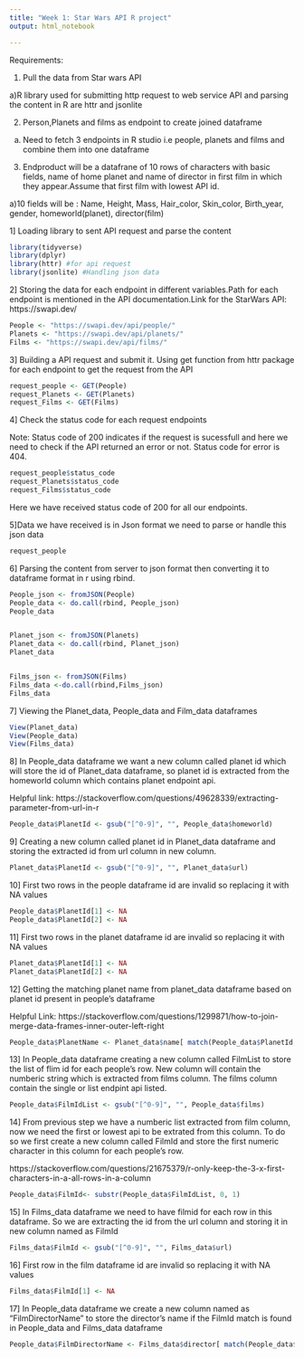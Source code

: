 ```yaml
---
title: "Week 1: Star Wars API R project"
output: html_notebook

---
```

Requirements:

1. Pull the data from Star wars API

a)R library used for submitting http request to web service API and parsing the content in R are httr and jsonlite

2. Person,Planets and films as endpoint to create joined dataframe

a) Need to fetch 3 endpoints in R studio i.e people, planets and films and combine them into one dataframe


3. Endproduct will be a datafrane of 10 rows of characters with basic fields, name of home planet and name of director in first film in which they appear.Assume that first film with lowest API id. 

a)10 fields will be : Name, Height, Mass, Hair_color, Skin_color, Birth_year, gender, homeworld(planet), director(film)


1] Loading library to sent API request and parse the content 

```r
library(tidyverse) 
library(dplyr)
library(httr) #for api request
library(jsonlite) #Handling json data

```

2] Storing the data for each endpoint in different variables.Path for each endpoint is mentioned in the API documentation.Link for the StarWars API: https://swapi.dev/

```r
People <- "https://swapi.dev/api/people/"
Planets <- "https://swapi.dev/api/planets/"
Films <- "https://swapi.dev/api/films/"
```

3] Building a API request and submit it. Using get function from httr package for each endpoint to get the request from the API

```r
request_people <- GET(People)
request_Planets <- GET(Planets)
request_Films <- GET(Films)

```

4] Check the status code for each request endpoints

Note: Status code of 200 indicates if the request is sucessfull and here we need to check if the API returned an error or not. Status code for error is 404.

```r
request_people$status_code
request_Planets$status_code
request_Films$status_code
```
Here we have received status code of 200 for all our endpoints.

5]Data we have received is in Json format we need to parse or handle this json data 

```r
request_people
```
6] Parsing the content from server to json format then converting it to dataframe format in r using rbind.

```r
People_json <- fromJSON(People)
People_data <- do.call(rbind, People_json)
People_data


Planet_json <- fromJSON(Planets)
Planet_data <- do.call(rbind, Planet_json)
Planet_data


Films_json <- fromJSON(Films)
Films_data <-do.call(rbind,Films_json)
Films_data
```
7] Viewing the Planet_data, People_data and Film_data dataframes
 
```r
View(Planet_data)
View(People_data)
View(Films_data)
```

8] In People_data dataframe we want a new column called planet id which will store the id of Planet_data dataframe, so planet id is extracted from the homeworld column which contains planet endpoint api.

Helpful link:
https://stackoverflow.com/questions/49628339/extracting-parameter-from-url-in-r

```r
People_data$PlanetId <- gsub("[^0-9]", "", People_data$homeworld)
```

9] Creating a new column called planet id in Planet_data dataframe and storing the extracted id from url column in new column.

```r
Planet_data$PlanetId <- gsub("[^0-9]", "", Planet_data$url)
```

10] First two rows in the people dataframe id are invalid so replacing it with NA values

```r
People_data$PlanetId[1] <- NA
People_data$PlanetId[2] <- NA

```


11] First two rows in the planet dataframe id are invalid so replacing it with NA values


```r
Planet_data$PlanetId[1] <- NA  
Planet_data$PlanetId[2] <- NA  
```

12] Getting the matching planet name from planet_data dataframe based on planet id present in people's dataframe

Helpful Link: https://stackoverflow.com/questions/1299871/how-to-join-merge-data-frames-inner-outer-left-right


```r
People_data$PlanetName <- Planet_data$name[ match(People_data$PlanetId, Planet_data$PlanetId) ]

```

13] In People_data dataframe creating a new column called FilmList to store the list of flim id for each people's row. New column will contain the numberic string which is extracted from films column. The films column contain the single or list endpint api listed.

```r
People_data$FilmIdList <- gsub("[^0-9]", "", People_data$films)

```

14] From previous step we have a  numberic list extracted from film column, now we need the first or lowest api to be extrated from this column. To do so we first create a new column called FilmId and store the first numeric character in this column for each people's row.

https://stackoverflow.com/questions/21675379/r-only-keep-the-3-x-first-characters-in-a-all-rows-in-a-column

```r
People_data$FilmId<- substr(People_data$FilmIdList, 0, 1)

```

15] In Films_data dataframe we need to have filmid for each row in this dataframe. So we are extracting the id from the url column and storing it in new column named as FilmId

```r

Films_data$FilmId <- gsub("[^0-9]", "", Films_data$url)

```

16] First row in the film dataframe id are invalid so replacing it with NA values

```r
Films_data$FilmId[1] <- NA
```


17] In People_data dataframe we create a new column named as "FilmDirectorName" to store the director's name if the FilmId match is found in People_data and Films_data dataframe

```r
People_data$FilmDirectorName <- Films_data$director[ match(People_data$FilmId, Films_data$FilmId) ]

```

